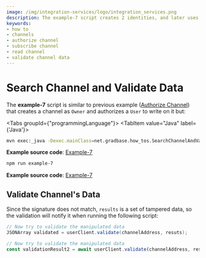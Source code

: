 ```yaml
---
image: /img/integration-services/logo/integration_services.png
description: The example-7 script creates 2 identities, and later uses them to demonstrate how you can detect if data has been tampered with by validating using the Tangle. 
keywords:
- how to
- channels
- authorize channel
- subscribe channel
- read channel
- validate channel data
---
```



# Search Channel and Validate Data

The **example-7** script is similar to previous example ([Authorize Channel](authorize-to-channel)) that creates a
channel as `Owner` and authorizes a `User` to write on it but:


<Tabs groupId={"programmingLanguage"}>
<TabItem value="Java" label={'Java'}>

```bash
mvn exec:_java -Dexec.mainClass=net.gradbase.how_tos.SearchChannelAndValidateData
```

**Example source code**: [Example-7](https://github.com/albydeca/iota-is-sdk/blob/main/examples/src/main/java/net/gradbase/examples/SearchChannelAndValidateData.java)

</TabItem>
<TabItem value="Nodejs" label={'Node.js'}>

```bash
npm run example-7
````

**Example source code**: [Example-7](https://github.com/iotaledger/integration-services/blob/master/clients/client-sdk/examples/5-SearchChannelAndValidateData.ts)

</TabItem>
</Tabs>

## Validate Channel's Data

Since the signature does not match, `results` is a set of tampered data, so the validation will notify it when running the following script:

<Tabs groupId="language">
<TabItem value="java" label="Java">

```java
// Now try to validate the manipulated data
JSONArray validated = userClient.validate(channelAddress, resuts);
```

</TabItem>
<TabItem value="nodejs" label="Nodejs">

```js
// Now try to validate the manipulated data
const validationResult2 = await userClient.validate(channelAddress, results);
```

</TabItem>
</Tabs>
